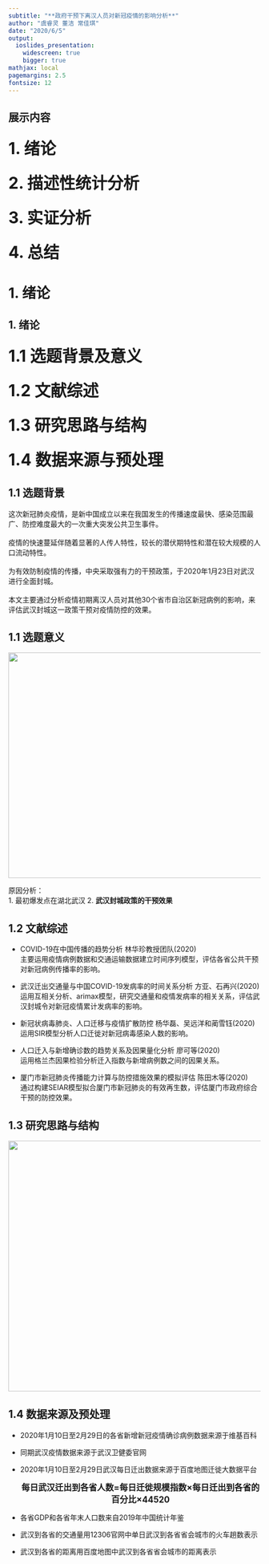 ```yaml
---
subtitle: "**政府干预下离汉人员对新冠疫情的影响分析**"
author: "虞睿灵 董洁 常佳琪"
date: "2020/6/5"
output:
  ioslides_presentation: 
    widescreen: true
    bigger: true
mathjax: local
pagemargins: 2.5
fontsize: 12
---
```


## **展示内容**

### <font size=6>**1. 绪论**</font>

### <font size=6>**2. 描述性统计分析**</font>

### <font size=6>**3. 实证分析**</font>

### <font size=6>**4. 总结**</font>


# 1. 绪论

## 1. 绪论

### <font size=6>**1.1 选题背景及意义**</font>

### <font size=6>**1.2 文献综述**</font>

### <font size=6>**1.3 研究思路与结构**</font>

### <font size=6>**1.4 数据来源与预处理**</font>

## **1.1 选题背景**
这次新冠肺炎疫情，是新中国成立以来在我国发生的传播速度最快、感染范围最广、防控难度最大的一次重大突发公共卫生事件。  
<br/>
疫情的快速蔓延伴随着显著的人传人特性，较长的潜伏期特性和潜在较大规模的人口流动特性。  
<br/>
为有效防制疫情的传播，中央采取强有力的干预政策，于2020年1月23日对武汉进行全面封城。  
<br/>
本文主要通过分析疫情初期离汉人员对其他30个省市自治区新冠病例的影响，来评估武汉封城这一政策干预对疫情防控的效果。

## **1.1 选题意义**
<div align=center><img width='700' height='450'src='./graph/data.png'/></div>

原因分析：  
1. 最初爆发点在湖北武汉  2. **武汉封城政策的干预效果** 

## **1.2 文献综述**
* COVID-19在中国传播的趋势分析  林华珍教授团队(2020)    
主要运用疫情病例数据和交通运输数据建立时间序列模型，评估各省公共干预对新冠病例传播率的影响。

* 武汉迁出交通量与中国COVID-19发病率的时间关系分析  方亚、石再兴(2020)  
运用互相关分析、arimax模型，研究交通量和疫情发病率的相关关系，评估武汉封城令对新冠疫情累计发病率的影响。

* 新冠状病毒肺炎、人口迁移与疫情扩散防控  杨华磊、吴远洋和蔺雪钰(2020)  
运用SIR模型分析人口迁徙对新冠病毒感染人数的影响。  

* 人口迁入与新增确诊数的趋势关系及因果量化分析  廖可等(2020)  
运用格兰杰因果检验分析迁入指数与新增病例数之间的因果关系。

* 厦门市新冠肺炎传播能力计算与防控措施效果的模拟评估  陈田木等(2020)    
通过构建SEIAR模型拟合厦门市新冠肺炎的有效再生数，评估厦门市政府综合干预的防控效果。

## **1.3 研究思路与结构**
<div align=center><img width='700' height='500'src='./graph/1.png'/></div>

## **1.4 数据来源及预处理**
* 2020年1月10日至2月29日的各省新增新冠疫情确诊病例数据来源于维基百科  
 
* 同期武汉疫情数据来源于武汉卫健委官网  
 
* 2020年1月10日至2月29日武汉每日迁出数据来源于百度地图迁徙大数据平台  
<center><big>**每日武汉迁出到各省人数=每日迁徙规模指数×每日迁出到各省的百分比×44520**</big></center>   
  
* 各省GDP和各省年末人口数来自2019年中国统计年鉴  
  
* 武汉到各省的交通量用12306官网中单日武汉到各省省会城市的火车趟数表示   
  
* 武汉到各省的距离用百度地图中武汉到各省省会城市的距离表示
